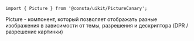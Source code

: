 ```tsx
import { Picture } from '@consta/uikit/PictureCanary';
```

Picture - компонент, который позволяет отображать разные изображения в зависимости от темы, разрешения и дескриптора (DPR / разрешение картинки)
